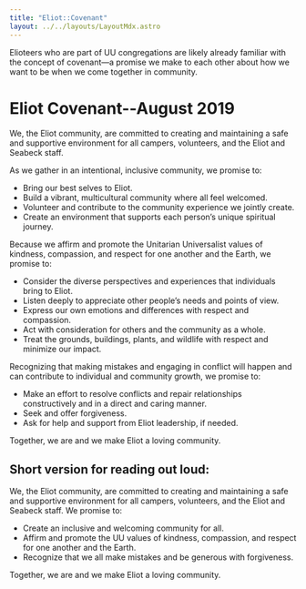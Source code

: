 ```yaml
---
title: "Eliot::Covenant"
layout: ../../layouts/LayoutMdx.astro
---
```


Elioteers who are part of UU congregations are likely already familiar with the concept of covenant—a promise we make to each other about how we want to be when we come together in community. 

# Eliot Covenant--August 2019

We, the Eliot community, are committed to creating and maintaining a safe and supportive environment for all campers, volunteers, and the Eliot and Seabeck staff.

As we gather in an intentional, inclusive community, we promise to:

- Bring our best selves to Eliot.
- Build a vibrant, multicultural community where all feel welcomed.
- Volunteer and contribute to the community experience we jointly create.
- Create an environment that supports each person’s unique spiritual journey.

Because we affirm and promote the Unitarian Universalist values of kindness, compassion, and respect for one another and the Earth, we promise to:

- Consider the diverse perspectives and experiences that individuals bring to Eliot.
- Listen deeply to appreciate other people’s needs and points of view.
- Express our own emotions and differences with respect and compassion.
- Act with consideration for others and the community as a whole.
- Treat the grounds, buildings, plants, and wildlife with respect and minimize our impact.

Recognizing that making mistakes and engaging in conflict will happen and can contribute to individual and community growth, we promise to:

- Make an effort to resolve conflicts and repair relationships constructively and in a direct and caring manner.
- Seek and offer forgiveness.
- Ask for help and support from Eliot leadership, if needed.  

Together, we are and we make Eliot a loving community.

## Short version for reading out loud:

We, the Eliot community, are committed to creating and maintaining a safe and supportive environment for all campers, volunteers, and the Eliot and Seabeck staff. We promise to:

- Create an inclusive and welcoming community for all.
- Affirm and promote the UU values of kindness, compassion, and respect for one another and the Earth.
- Recognize that we all make mistakes and be generous with forgiveness.

Together, we are and we make Eliot a loving community.